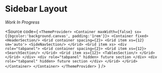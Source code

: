 
<Meta title="Layouts/Sidebar/MDX" />

# Sidebar Layout

*Work In Progress*

<Unstyled>
<ThemeProvider>
  <Container maxWidth={false} sx={{bgcolor:'background.canvas', minHeight: '75%', maxHeight: '100%', padding:'1rem'}}>
    <Container fixed>
      <HeaderSection/>
      <Grid container spacing={2}>
        <Grid item xs={12} sm='auto'>
          <SideNavSection/>
        </Grid>
        <Grid item xs>
          <div role="tabpanel">
              <Grid container spacing={2}>
                <Grid item xs={12}>
                  <SearchSection/>
                </Grid>
                <Grid item xs={12}>
                  <TablesSection/>
                </Grid>
              </Grid>
          </div>
          <div role="tabpanel" hidden>
            future section
          </div>
          <div role="tabpanel" hidden>
            future section
          </div>
        </Grid>
      </Grid>
    </Container>
  </Container>
</ThemeProvider>
</Unstyled>

<Source code={
`<ThemeProvider>
  <Container maxWidth={false} sx={{bgcolor:'background.canvas', padding:'1rem'}}>
    <Container fixed>
      <HeaderSection/>
      <Grid container spacing={2}>
        <Grid item xs={12} sm='auto'>
          <SideNavSection/>
        </Grid>
        <Grid item xs>
          <div role="tabpanel">
              <Grid container spacing={2}>
                <Grid item xs={12}>
                  <SearchSection/>
                </Grid>
                <Grid item xs={12}>
                  <TablesSection/>
                </Grid>
              </Grid>
          </div>
          <div role="tabpanel" hidden>
            future section
          </div>
          <div role="tabpanel" hidden>
            future section
          </div>
        </Grid>
      </Grid>
    </Container>
  </Container>
</ThemeProvider>
`} />
